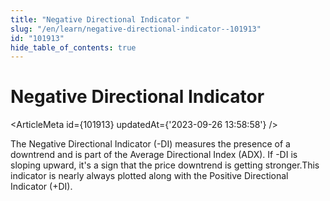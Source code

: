 ```yaml
---
title: "Negative Directional Indicator "
slug: "/en/learn/negative-directional-indicator--101913"
id: "101913"
hide_table_of_contents: true
---
```



# Negative Directional Indicator 

<ArticleMeta id={101913} updatedAt={'2023-09-26 13:58:58'} />
<div className='border-solid border-b border-t-0 my-4 border-[var(--ifm-color-gray-300)]' />

The Negative Directional Indicator (-DI) measures the presence of a downtrend and is part of the Average Directional Index (ADX). If -DI is sloping upward, it's a sign that the price downtrend is getting stronger.This indicator is nearly always plotted along with the Positive Directional Indicator (+DI).
